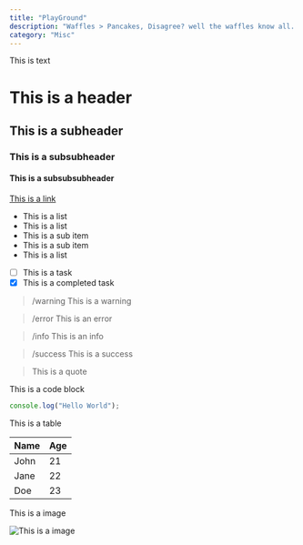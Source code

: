 ```yaml
---
title: "PlayGround"
description: "Waffles > Pancakes, Disagree? well the waffles know all.."
category: "Misc"
---
```


This is text

# This is a header

## This is a subheader

### This is a subsubheader

#### This is a subsubsubheader

[This is a link](https://google.com)

- This is a list
- This is a list
- This is a sub item
- This is a sub item
- This is a list

- [ ] This is a task
- [x] This is a completed task

> /warning This is a warning

> /error This is an error

> /info This is an info

> /success This is a success

> This is a quote

This is a code block

```js
console.log("Hello World");
```

This is a table

| Name | Age |
| ---- | --- |
| John | 21  |
| Jane | 22  |
| Doe  | 23  |

This is a image

![This is a image](https://cdn.discordapp.com/attachments/575526435926835201/1108040185641455776/canyouspotuni_1.png)
